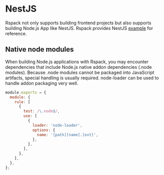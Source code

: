 # NestJS

Rspack not only supports building frontend projects but also supports building Node.js App like NestJS.
Rspack provides NestJS [example](https://github.com/web-infra-dev/rspack/tree/main/examples/nestjs) for reference.

## Native node modules

When building Node.js applications with Rspack, you may encounter dependencies that include Node.js native addon dependencies (.node modules). Because .node modules cannot be packaged into JavaScript artifacts, special handling is usually required. node-loader can be used to handle addon packaging very well.

```js title="rspack.config.js"
module.exports = {
  module: {
    rule: [
      {
        test: /\.node$/,
        use: [
          {
            loader: 'node-loader',
            options: {
              name: '[path][name].[ext]',
            },
          },
        ],
      },
    ],
  },
};
```
